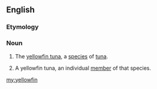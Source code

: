 ==English==

===Etymology===
{{compound|yellow|fin}}

===Noun===
{{en-noun|s|-}}
#{{uncountable}} The [[yellowfin tuna]], a [[species]] of [[tuna]].
#{{countable}} A yellowfin tuna, an individual [[member]] of that species.

[[my:yellowfin]]